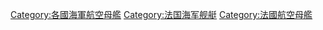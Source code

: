 {{Commons category|Aircraft carriers of France}}

[[Category:各國海軍航空母艦|Category:各國海軍航空母艦]]
[[Category:法国海军舰艇|Category:法国海军舰艇]]
[[Category:法國航空母艦|Category:法國航空母艦]]
